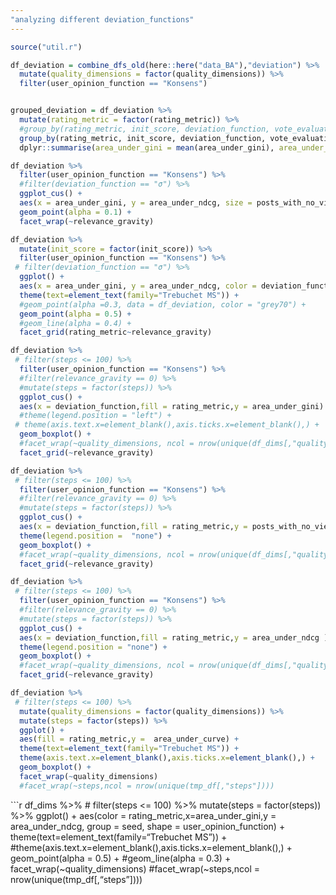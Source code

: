 ```yaml
---
"analyzing different deviation_functions"
---
```


```r
source("util.r")
```

```r
df_deviation = combine_dfs_old(here::here("data_BA"),"deviation") %>% 
  mutate(quality_dimensions = factor(quality_dimensions)) %>% 
  filter(user_opinion_function == "Konsens")


grouped_deviation = df_deviation %>% 
  mutate(rating_metric = factor(rating_metric)) %>%
  #group_by(rating_metric, init_score, deviation_function, vote_evaluation, gravity)
  group_by(rating_metric, init_score, deviation_function, vote_evaluation,gravity, relevance_gravity, user_opinion_function, model_type) %>% 
  dplyr::summarise(area_under_gini = mean(area_under_gini), area_under_ndcg = mean(area_under_ndcg), posts_with_no_views = mean(posts_with_no_views),ρ = mean(ρ), n = n()) 
```
```r

df_deviation %>% 
  filter(user_opinion_function == "Konsens") %>% 
  #filter(deviation_function == "σ") %>% 
  ggplot_cus() + 
  aes(x = area_under_gini, y = area_under_ndcg, size = posts_with_no_views, color = deviation_function) + 
  geom_point(alpha = 0.1) + 
  facet_wrap(~relevance_gravity) 

```

```r
df_deviation %>% 
  mutate(init_score = factor(init_score)) %>% 
  filter(user_opinion_function == "Konsens") %>% 
 # filter(deviation_function == "σ") %>% 
  ggplot() +
  aes(x = area_under_gini, y = area_under_ndcg, color = deviation_function,size= posts_with_no_views) + # , color = vote_count, shape = user_opinion_function, fill = init_score) + 
  theme(text=element_text(family="Trebuchet MS")) +
  #geom_point(alpha =0.3, data = df_deviation, color = "grey70") + 
  geom_point(alpha = 0.5) + 
  #geom_line(alpha = 0.4) +
  facet_grid(rating_metric~relevance_gravity)
```
```r
df_deviation %>% 
 # filter(steps <= 100) %>% 
  filter(user_opinion_function == "Konsens") %>% 
  #filter(relevance_gravity == 0) %>% 
  #mutate(steps = factor(steps)) %>% 
  ggplot_cus() +
  aes(x = deviation_function,fill = rating_metric,y = area_under_gini) + 
  #theme(legend.position = "left") + 
 # theme(axis.text.x=element_blank(),axis.ticks.x=element_blank(),) +
  geom_boxplot() + 
  #facet_wrap(~quality_dimensions, ncol = nrow(unique(df_dims[,"quality_dimensions"])))
  facet_grid(~relevance_gravity)
```

```r
df_deviation %>% 
 # filter(steps <= 100) %>% 
  filter(user_opinion_function == "Konsens") %>% 
  #filter(relevance_gravity == 0) %>% 
  #mutate(steps = factor(steps)) %>% 
  ggplot_cus() +
  aes(x = deviation_function,fill = rating_metric,y = posts_with_no_views  ) +
  theme(legend.position =  "none") + 
  geom_boxplot() + 
  #facet_wrap(~quality_dimensions, ncol = nrow(unique(df_dims[,"quality_dimensions"])))
  facet_grid(~relevance_gravity)
```
```r
df_deviation %>% 
 # filter(steps <= 100) %>% 
  filter(user_opinion_function == "Konsens") %>% 
  #filter(relevance_gravity == 0) %>% 
  #mutate(steps = factor(steps)) %>% 
  ggplot_cus() +
  aes(x = deviation_function,fill = rating_metric,y = area_under_ndcg ) + 
  theme(legend.position = "none") + 
  geom_boxplot() +
  #facet_wrap(~quality_dimensions, ncol = nrow(unique(df_dims[,"quality_dimensions"])))
  facet_grid(~relevance_gravity)

```
```r
df_deviation %>% 
 # filter(steps <= 100) %>% 
  mutate(quality_dimensions = factor(quality_dimensions)) %>% 
  mutate(steps = factor(steps)) %>% 
  ggplot() +
  aes(fill = rating_metric,y =  area_under_curve) + 
  theme(text=element_text(family="Trebuchet MS")) +
  theme(axis.text.x=element_blank(),axis.ticks.x=element_blank(),) +
  geom_boxplot() + 
  facet_wrap(~quality_dimensions)
  #facet_wrap(~steps,ncol = nrow(unique(tmp_df[,"steps"])))

```


```r
df_dims %>% 
 # filter(steps <= 100) %>% 
  mutate(steps = factor(steps)) %>% 
  ggplot() +
  aes(color = rating_metric,x=area_under_gini,y =  area_under_ndcg, group = seed, shape = user_opinion_function) + 
  theme(text=element_text(family="Trebuchet MS")) +
  #theme(axis.text.x=element_blank(),axis.ticks.x=element_blank(),) +
  geom_point(alpha = 0.5) + 
  #geom_line(alpha = 0.3) +
  facet_wrap(~quality_dimensions)
  #facet_wrap(~steps,ncol = nrow(unique(tmp_df[,"steps"])))

